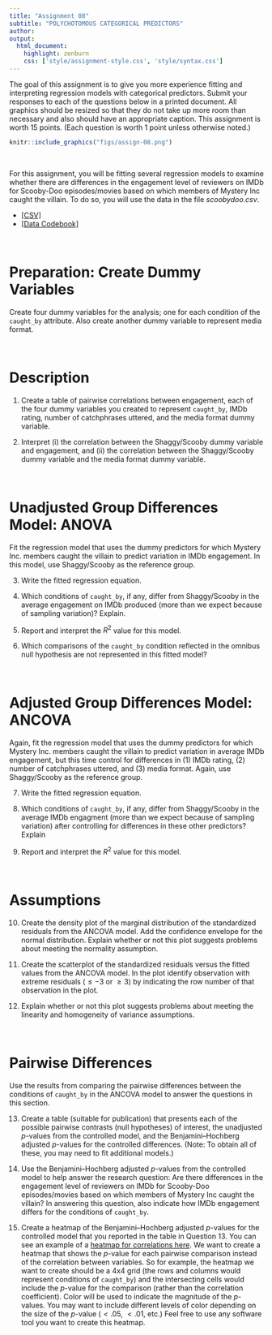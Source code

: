 ```yaml
---
title: "Assignment 08"
subtitle: "POLYCHOTOMOUS CATEGORICAL PREDICTORS"
author: 
output: 
  html_document:
    highlight: zenburn
    css: ['style/assignment-style.css', 'style/syntax.css']
---
```



The goal of this assignment is to give you more experience fitting and interpreting regression models with categorical predictors. Submit your responses to each of the questions below in a printed document. All graphics should be resized so that they do not take up more room than necessary and also should have an appropriate caption. This assignment is worth 15 points. (Each question is worth 1 point unless otherwise noted.)

```r
knitr::include_graphics("figs/assign-08.png")
```

<br />

For this assignment, you will be fitting several regression models to examine whether there are differences in the engagement level of reviewers on IMDb for Scooby-Doo episodes/movies based on which members of Mystery Inc caught the villain. To do so, you will use the data in the file *scoobydoo.csv*.


- [[CSV]](https://raw.githubusercontent.com/zief0002/epsy-8251/master/data/scoobydoo.csv)
- [[Data Codebook]](http://zief0002.github.io/epsy-8251/codebooks/scoobydoo.html)

<br />



# Preparation: Create Dummy Variables

Create four dummy variables for the analysis; one for each condition of the `caught_by` attribute. Also create another dummy variable to represent media format.

<br />


# Description

1. Create a table of pairwise correlations between engagement, each of the four dummy variables you created to represent `caught_by`, IMDb rating, number of catchphrases uttered, and the media format dummy variable.

2. Interpret (i) the correlation between the Shaggy/Scooby dummy variable and engagement, and (ii) the correlation between the Shaggy/Scooby dummy variable and the media format dummy variable.

<br />


# Unadjusted Group Differences Model: ANOVA

Fit the regression model that uses the dummy predictors for which Mystery Inc. members caught the villain to predict variation in IMDb engagement. In this model, use Shaggy/Scooby as the reference group.

3. Write the fitted regression equation.

4. Which conditions of `caught_by`, if any, differ from Shaggy/Scooby in the average engagement on IMDb produced (more than we expect because of sampling variation)? Explain.

5. Report and interpret the $R^2$ value for this model.

6. Which comparisons of the `caught_by` condition reflected in the omnibus null hypothesis are not represented in this fitted model?

<br />


# Adjusted Group Differences Model: ANCOVA

Again, fit the regression model that uses the dummy predictors for which Mystery Inc. members caught the villain to predict variation in average IMDb engagement, but this time control for differences in (1) IMDb rating, (2) number of catchphrases uttered, and (3) media format. Again, use Shaggy/Scooby as the reference group.

7. Write the fitted regression equation.

8. Which conditions of `caught_by`, if any, differ from Shaggy/Scooby in the average IMDb engagment (more than we expect because of sampling variation) after controlling for differences in these other predictors? Explain

9. Report and interpret the $R^2$ value for this model.

<br />


# Assumptions

10. Create the density plot of the marginal distribution of the standardized residuals from the ANCOVA model. Add the confidence envelope for the normal distribution. Explain whether or not this plot suggests problems about meeting the normality assumption.

11. Create the scatterplot of the standardized residuals versus the fitted values from the ANCOVA model. In the plot identify observation with extreme residuals ($\leq-3$ or $\geq3$) by indicating  the row number of that observation in the plot.

12. Explain whether or not this plot suggests problems about meeting the linearity and homogeneity of variance assumptions.

<br />


# Pairwise Differences

Use the results from comparing the pairwise differences between the conditions of `caught_by` in the ANCOVA model to answer the questions in this section.

13. Create a table (suitable for publication) that presents each of the possible pairwise contrasts (null hypotheses) of interest, the unadjusted _p_-values from the controlled model, and the Benjamini--Hochberg adjusted _p_-values for the controlled differences. (Note: To obtain all of these, you may need to fit additional models.)

14. Use the Benjamini--Hochberg adjusted _p_-values from the controlled model to help answer the research question: Are there differences in the engagement level of reviewers on IMDb for Scooby-Doo episodes/movies based on which members of Mystery Inc caught the villain? In answering this question, also indicate how IMDb engagement differs for the conditions of `caught_by`. 

15. Create a heatmap of the Benjamini--Hochberg adjusted *p*-values for the controlled model that you reported in the table in Question 13. You can see an example of a [heatmap for correlations here](https://towardsdatascience.com/all-about-heatmaps-bb7d97f099d7). We want to create a heatmap that shows the *p*-value for each pairwise comparison instead of the correlation between variables. So for example, the heatmap we want to create should be a 4x4 grid (the rows and columns would represent conditions of `caught_by`) and the intersecting cells would include the *p*-value for the comparison (rather than the correlation coefficient). Color will be used to indicate the magnitude of the *p*-values. You may want to include different levels of color depending on the size of the *p*-value ($<.05$, $<.01$, etc.) Feel free to use any software tool you want to create this heatmap.




